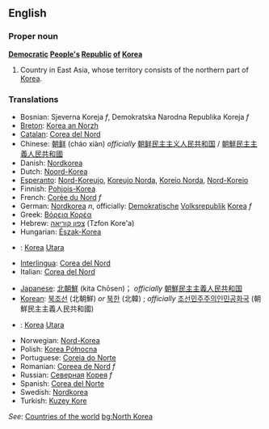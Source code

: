 ==English==

===Proper noun===
'''[[Democratic]] [[People's]] [[Republic]] [[of]] [[Korea]]'''

# Country in East Asia, whose territory consists of the northern part of [[Korea]].

===Translations===
{{top}}
*Bosnian: Sjeverna Koreja ''f'', Demokratska Narodna Republika Koreja ''f''
*[[Breton]]: [[Korea an Norzh]]
*[[Catalan]]: [[Corea del Nord]]
*Chinese: [[朝鲜]] (cháo xiàn) ''officially'' [[朝鲜民主主义人民共和国]] / [[朝鮮民主主義人民共和國]]
*Danish: [[Nordkorea]]
*Dutch: [[Noord-Korea]]
*[[Esperanto]]: [[Nord-Koreujo]], [[Koreujo Norda]], [[Koreio Norda]], [[Nord-Koreio]]
*Finnish: [[Pohjois-Korea]]
*French: [[Corée du Nord]] ''f''
*German: [[Nordkorea]] ''n'', officially: [[Demokratisch]]e [[Volksrepublik]] [[Korea]] ''f''
*Greek: [[Βόρεια Κορέα]]
*Hebrew: [[צפון קוריאה]] (Tzfon Kore'a)
*Hungarian: [[Észak-Korea]]
*{{id}}: [[Korea]] [[Utara]]
*[[Interlingua]]: [[Corea del Nord]]
*Italian: [[Corea del Nord]]
{{mid}}
*[[Japanese]]: [[北朝鮮]] (kita Chōsen)； ''officially'' [[朝鮮民主主義人民共和国]] 
*[[Korean]]: [[북조선]] (北朝鮮) ''or'' [[북한]] (北韓) ; ''officially'' [[조선민주주의인민공화국]] (朝鮮民主主義人民共和國)
*{{ms}}: [[Korea]] [[Utara]]
*Norwegian: [[Nord-Korea]]
*Polish: [[Korea Północna]]
*Portuguese: [[Coreia do Norte]]
*Romanian: [[Coreea de Nord]] ''f''
*Russian: [[Северная]] [[Корея]] ''f''
*Spanish: [[Corea del Norte]]
*Swedish: [[Nordkorea]]
*Turkish: [[Kuzey Kore]]
{{bottom}}
''See'': [[Countries of the world]]
[[bg:North Korea]]